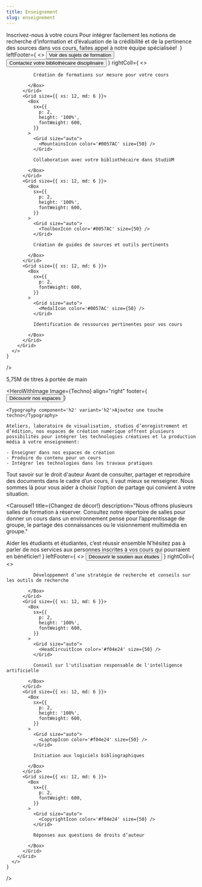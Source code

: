 ```yaml
---
title: Enseignement
slug: enseignement
---
```




<Box>
<SuperHero
      title="Épauler l'enseignement, c'est notre rayon"
      imageName='enseignement'
      subTitle=' '
/>

<Section bg="bleu100">
  <HeroWithText2
    leftColl={
      <>
        <Typography component="h2" variant="h2">Inscrivez-nous à votre cours</Typography>
        <Typography>Pour intégrer facilement les notions de recherche d’information et d’évaluation de la crédibilité et de la pertinence des sources dans vos cours, faites appel à notre équipe spécialisée! </Typography>
      </>
    }
    leftFooter={
      <>
        <Button secondary href="formations-cours">Voir des sujets de formation</Button>
        <Button primary href="../nous-joindre/notre-equipe">Contactez votre bibliothécaire disciplinaire</Button>
      </>
    }
    rightColl={
      <>
        <Grid container spacing={2}>
          <Grid size={{ xs: 12, md: 6 }}>
            <Box
              sx={{
                p: 2,
                height: '100%',
                fontWeight: 600,
              }}
            >
              <Grid size="auto">
                <ChalkboardTeacherIcon color='#0057AC' size={50} />
              </Grid>

              Création de formations sur mesure pour votre cours

            </Box>
          </Grid>
          <Grid size={{ xs: 12, md: 6 }}>
            <Box
              sx={{
                p: 2,
                height: '100%',
                fontWeight: 600,
              }}
            >
              <Grid size="auto">
                <MountainsIcon color='#0057AC' size={50} />
              </Grid>

              Collaboration avec votre bibliothécaire dans StudiUM

            </Box>
          </Grid>
          <Grid size={{ xs: 12, md: 6 }}>
            <Box
              sx={{
                p: 2,
                height: '100%',
                fontWeight: 600,
              }}
            >
              <Grid size="auto">
                <ToolboxIcon color='#0057AC' size={50} />
              </Grid>

              Création de guides de sources et outils pertinents

            </Box>
          </Grid>
          <Grid size={{ xs: 12, md: 6 }}>
            <Box
              sx={{
                p: 2,
                fontWeight: 600,
              }}
            >
              <Grid size="auto">
                <MedalIcon color='#0057AC' size={50} />
              </Grid>

              Identification de ressources pertinentes pour vos cours

            </Box>
          </Grid>
        </Grid>
      </>
    }
  />

</Section>

<Section>
<Typography component="h2" variant="h2">5,75M de titres à portée de main</Typography>



 <RichList>
    <RichListItemWithLink 
      title="Réserve de cours"
      description="Assurez un accès aux documents importants dans le cadre de vos cours en créant une réserve de cours pour la session."
      href="reserve"
      linkText="Mettre un livre à la réserve"
    />
    <RichListItemWithLink 
      title="Suggestion d’achat"
      description="Il vous manque un document qui serait utile pour votre cours? Nous l’achèterons pour vous !"
      href="/nous-joindre/suggestion-achat/"
      linkText="Faire une suggestion"
    />
    <RichListItemWithLink 
      title="Collections spéciales"
      description="Nous conservons plus de 150 000 documents anciens, rares ou précieux, qui sont entièrement à la disposition de la communauté UdeM pour la consultation et la recherche."
      href="/a-propos/nos-collections/nos-collections-speciales/"
      linkText="En savoir plus"
    />
  </RichList>

</Section>


<Section bg='bleu600'>

  <HeroWithImage
    Image={Techno}
    align="right"
    footer={<Button primary href='/espaces/'>Découvrir nos espaces</Button>}
  >
    <Typography component='h2' variant='h2'>Ajoutez une touche techno</Typography>
    
    Ateliers, laboratoire de visualisation, studios d’enregistrement et d’édition, nos espaces de création numérique offrent plusieurs possibilités pour intégrer les technologies créatives et la production média à votre enseignement:
  
    - Enseigner dans nos espaces de création
    - Produire du contenu pour un cours
    - Intégrer les technologies dans les travaux pratiques

  </HeroWithImage>
</Section>

<Section>
  <Typography component="h2" variant="h2">Tout savoir sur le droit d'auteur</Typography>
  <Typography> Avant de consulter, partager et reproduire des documents dans le cadre d’un cours, il vaut mieux se renseigner. Nous sommes là pour vous aider à choisir l’option de partage qui convient à votre situation.</Typography>


  <RichList>
    <RichListItemWithLink
      title="Donner accès aux lectures suggérées"
      description="Partager des documents tout en respectant le droit d'auteur? Vous pouvez le faire grâce à la licence Copidec, aux abonnements des bibliothèques ou selon les exceptions prévues par le droit d'auteur."
      href="https://boite-outils.bib.umontreal.ca/c.php?g=740213&p=5341400"
      linkText="Voir les informations"
    />
    <RichListItemWithLink 
      title="Déclaration de reproduction"
      description="Si vous devez utiliser du matériel protégé dans votre cours, vous devez déclarer vos reproductions en vertu de la licence Copibec, via l’outil Savia."
      href="https://boite-outils.bib.umontreal.ca/recherche/declaration-reproduction"
      linkText="Faire une déclaration"
    />
    <RichListItemWithLink 
      title="Autres services"
      description="Notre équipe offre également du soutien au droit d’auteur en contexte de recherche."
      href="../recherche"
      linkText="Voir les services pour la recherche"
    />
  </RichList>
</Section>


    
<Section bg='vertFonce'>

<Carousel1
    title={<Typography component="h2" variant="h2">Changez de décor!</Typography>}
    description="Nous offrons plusieurs salles de formation à réserver. Consultez notre répertoire de salles pour donner un cours dans un environnement pensé pour l’apprentissage de groupe, le partage des connaissances ou le visionnement multimédia en groupe."
  >

<CardWithImage
        title="Salle didactique"
        Image={Didactheque}
        href="https://calendrier.bib.umontreal.ca/space/19189"
        moreText="Réserver à la Bibliothèque Thérèse-Gouin-Décarie"
      /> 

<CardWithImage
        title="Salle didactique"
        Image={DidacthequeLaval}
        href="https://calendrier.bib.umontreal.ca/space/17823"
        moreText="Réserver au Campus Laval"
      /> 
<CardWithImage
        title="Salle multifonctionnelle"
        Image={DidacthequeLaval}
        href="https://calendrier.bib.umontreal.ca/space/34414"
        moreText="Réserver au Campus St-Hyacinthe"
      /> 
<CardWithImage
        title="Espace d’innovation et de créativité"
        Image={mathInfo2477}
        href="https://calendrier.bib.umontreal.ca/space/34410"
        moreText="Réserver à la Bibliothèque math-info"
      /> 
<CardWithImage
        title="Salle de travail en équipe"
        Image={mathInfo2420}
        href="https://calendrier.bib.umontreal.ca/space/34412"
        moreText="Réserver à la Bibliothèque math-info"
      /> 
<CardWithImage
        title="Salle multifonctionnelle"
        Image={mathInfo2465}
        href="https://calendrier.bib.umontreal.ca/space/34413"
        moreText="Réserver à la Bibliothèque math-info"
      /> 
<CardWithImage
        title="Salle Perrault"
        Image={perrault}
        href="https://calendrier.bib.umontreal.ca/space/34702"
        moreText="Réserver au secteur Livres rares et collections spéciales"
      /> 
<CardWithImage
        title="Espace d’innovation et de créativité"
        Image={MdY_salle}
        href="https://calendrier.bib.umontreal.ca/space/34702"
        moreText="Réserver à la Bibliothèque Marguerite-d’Youville"
      /> 
  </Carousel1>

</Section>

<Section bg="rose300">
  <HeroWithText2
    leftColl={
      <>
        <Typography component="h2" variant="h2">Aider les étudiants et étudiantes, c’est réussir ensemble</Typography>
        <Typography>N’hésitez pas à parler de nos services aux personnes inscrites à vos cours qui pourraient en bénéficier! </Typography>
      </>
    }
    leftFooter={
      <>
        <Button primary href="../etudes">Découvrir le soutien aux études</Button>
      </>
    }
    rightColl={
      <>
        <Grid container spacing={2}>
          <Grid size={{ xs: 12, md: 6 }}>
            <Box
              sx={{
                p: 2,
                height: '100%',
                fontWeight: 600,
              }}
            >
              <Grid size="auto">
                <MagnifyingGlassIcon color='#f04e24' size={50} />
              </Grid>

              Développement d’une stratégie de recherche et conseils sur les outils de recherche

            </Box>
          </Grid>
          <Grid size={{ xs: 12, md: 6 }}>
            <Box
              sx={{
                p: 2,
                height: '100%',
                fontWeight: 600,
              }}
            >
              <Grid size="auto">
                <HeadCircuitIcon color='#f04e24' size={50} />
              </Grid>

              Conseil sur l'utilisation responsable de l'intelligence artificielle

            </Box>
          </Grid>
          <Grid size={{ xs: 12, md: 6 }}>
            <Box
              sx={{
                p: 2,
                height: '100%',
                fontWeight: 600,
              }}
            >
              <Grid size="auto">
                <LaptopIcon color='#f04e24' size={50} />
              </Grid>

              Initiation aux logiciels bibliographiques

            </Box>
          </Grid>
          <Grid size={{ xs: 12, md: 6 }}>
            <Box
              sx={{
                p: 2,
                fontWeight: 600,
              }}
            >
              <Grid size="auto">
                <CopyrightIcon color='#f04e24' size={50} />
              </Grid>

              Réponses aux questions de droits d’auteur

            </Box>
          </Grid>
        </Grid>
      </>
    }
  />

</Section>
</Box>
